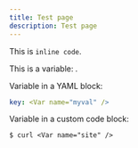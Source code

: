 ```yaml
---
title: Test page
description: Test page
---
```


This is `inline code`.

This is a variable: <Var name="myvar" />.

Variable in a YAML block:

```yaml
key: <Var name="myval" />
```

Variable in a custom code block:

```code
$ curl <Var name="site" />
```
